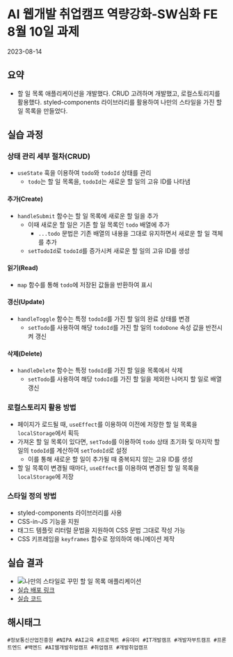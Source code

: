 
# AI 웹개발 취업캠프 역량강화-SW심화 FE 8월 10일 과제
<time>2023-08-14</time>

## 요약
- 할 일 목록 애플리케이션을 개발했다. CRUD 고려하며 개발했고, 로컬스토리지를 활용했다. styled-components 라이브러리를 활용하여 나만의 스타일을 가진 할 일 목록을 만들었다.

## 실습 과정
### 상태 관리 세부 절차(CRUD)
- `useState` 훅을 이용하여 `todo`와 `todoId` 상태를 관리
    - `todo`는 할 일 목록을, `todoId`는 새로운 할 일의 고유 ID를 나타냄
#### 추가(Create)
- `handleSubmit` 함수는 할 일 목록에 새로운 할 일을 추가
    - 이때 새로운 할 일은 기존 할 일 목록인 `todo` 배열에 추가
        - `...todo` 문법은 기존 배열의 내용을 그대로 유지하면서 새로운 할 일 객체를 추가
    - `setTodoId`로 `todoId`를 증가시켜 새로운 할 일의 고유 ID를 생성
#### 읽기(Read)
- `map` 함수를 통해 `todo`에 저장된 값들을 반환하여 표시
#### 갱신(Update)
- `handleToggle` 함수는 특정 `todoId`를 가진 할 일의 완료 상태를 변경
    - `setTodo`를 사용하여 해당 `todoId`를 가진 할 일의 `todoDone` 속성 값을 반전시켜 갱신
#### 삭제(Delete)
- `handleDelete` 함수는 특정 `todoId`를 가진 할 일을 목록에서 삭제
    - `setTodo`를 사용하여 해당 `todoId`를 가진 할 일을 제외한 나머지 할 일로 배열 갱신
### 로컬스토리지 활용 방법
- 페이지가 로드될 때, `useEffect`를 이용하여 이전에 저장한 할 일 목록을 `localStorage`에서 획득
- 가져온 할 일 목록이 있다면, `setTodo`를 이용하여 `todo` 상태 초기화 및 마지막 할 일의 `todoId`를 계산하여 `setTodoId`로 설정
    - 이를 통해 새로운 할 일이 추가될 때 중복되지 않는 고유 ID를 생성
- 할 일 목록이 변경될 때마다, `useEffect`를 이용하여 변경된 할 일 목록을 `localStorage`에 저장
### 스타일 정의 방법
- styled-components 라이브러리를 사용
- CSS-in-JS 기능을 지원
- 태그드 템플릿 리터럴 문법을 지원하여 CSS 문법 그대로 작성 가능
- CSS 키프레임을 `keyframes` 함수로 정의하여 애니메이션 제작

## 실습 결과
- <Image src={img1}
    alt="나만의 스타일로 꾸민 할 일 목록 애플리케이션" />
- [실습 배포 링크](https://seoul-ict-web-base-todo-app.netlify.app/)
- [실습 코드](https://github.com/naruteride/Seoul-ICT-Web-Base-Todo-App)

## 해시태그
    #정보통신산업진흥원 #NIPA #AI교육 #프로젝트 #유데미 #IT개발캠프 #개발자부트캠프 #프론트엔드 #백엔드 #AI웹개발취업캠프 #취업캠프 #개발취업캠프